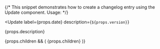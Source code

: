 {/* 
  This snippet demonstrates how to create a changelog entry using the Update component.
  Usage:
  <ChangelogUpdate 
    date="2024-10-12" 
    version="v0.1.1" 
    description="Description of changes"
  />
*/}

<Update 
  label={props.date} 
  description={`${props.version}`}
>
  {props.description}
  
  {props.children && (
    <Frame>
      {props.children}
    </Frame>
  )}
</Update>